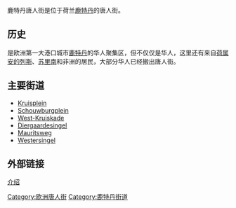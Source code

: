 {{dead end|time=2016-05-06T01:08:11+00:00}}
{{Infobox street
| name                    = 鹿特丹唐人街
| marker_image            =
| native_name             = Rotterdam Chinatown
| native_name_lang        = 荷兰语
| alternate_name          =
| image                   = Rotterdam Chinatown.jpg
| image_size              = 220px
| image_alt               =
| image_map               = RD chinatown2.png
| caption                 = Kruiskade
| map_type                =
| latitude                =
| longitude               =
| map_size                =
| map_caption             = 鹿特丹唐人街范围
| map_alt                 =
| other_name              =
| former_names            =
| part_of                 =
| namesake                =
| type                    =
| owner                   =
| maint                   =
| length                  =
| length_m                =
| length_ft               =
| length_km               =
| length_mi               =
| length_ref              =
| length_notes            =
| width                   =
| area                    =
| addresses               = 
| location                = {{NLD}}鹿特丹
| arrondissement          =
| quarter                 =
| postal_code             =
| metro                   = 
| coordinates             =
| direction_a             =
| terminus_a              =
| direction_b             =
| terminus_b              =
| junction                =
| north                   =
| east                    =
| south                   =
| west                    =
| main_contractor         =
| cost                    =
| references              =
| commissioning_date      = 
| construction_start_date =
| completion_date         =
| inauguration_date       = <!-- {{Start date|YYYY|MM|DD}} -->
| demolition_date         =
| designer                =
| known_for               = 
| status                  =
| website                 = <!-- {{URL|example.com}} -->
}}
鹿特丹唐人街是位于荷兰[[鹿特丹|鹿特丹]]的唐人街。

== 历史 ==
是欧洲第一大港口城市[[鹿特丹|鹿特丹]]的华人聚集区，但不仅仅是华人，这里还有来自[[荷属安的列斯|荷属安的列斯]]、[[苏里南|苏里南]]和非洲的居民，大部分华人已经搬出唐人街。

== 主要街道 ==
* [[Kruisplein|Kruisplein]]
* [[Schouwburgplein_(Rotterdam)|Schouwburgplein]]
* [[West-Kruiskade|West-Kruiskade]]
* [[Diergaardesingel|Diergaardesingel]]
* [[Mauritsweg|Mauritsweg]]
* [[Westersingel|Westersingel]]

== 外部链接 ==
[http://www.chinatownology.com/chinatown_rotterdam.html 介绍]

{{唐人街}}
[[Category:欧洲唐人街|Category:欧洲唐人街]]
[[Category:鹿特丹街道|Category:鹿特丹街道]]